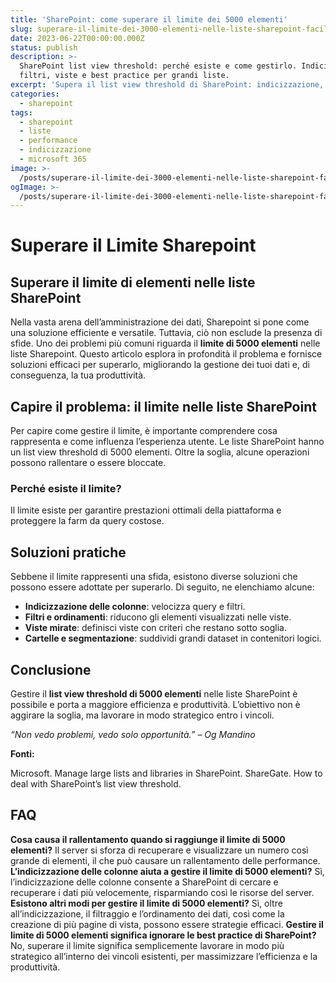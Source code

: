 ```yaml
---
title: 'SharePoint: come superare il limite dei 5000 elementi'
slug: superare-il-limite-dei-3000-elementi-nelle-liste-sharepoint-facilmente
date: 2023-06-22T00:00:00.000Z
status: publish
description: >-
  SharePoint list view threshold: perché esiste e come gestirlo. Indicizzazione,
  filtri, viste e best practice per grandi liste.
excerpt: 'Supera il list view threshold di SharePoint: indicizzazione, filtri e viste.'
categories:
  - sharepoint
tags:
  - sharepoint
  - liste
  - performance
  - indicizzazione
  - microsoft 365
image: >-
  /posts/superare-il-limite-dei-3000-elementi-nelle-liste-sharepoint-facilmente/card.webp
ogImage: >-
  /posts/superare-il-limite-dei-3000-elementi-nelle-liste-sharepoint-facilmente/og.webp
---
```


<BreakoutImage src="/posts/superare-il-limite-dei-3000-elementi-nelle-liste-sharepoint-facilmente/cover.webp" alt="Lista SharePoint con molte voci e filtri attivi" />





# **Superare il Limite Sharepoint**

## **Superare il limite di elementi nelle liste SharePoint**

Nella vasta arena dell&#8217;amministrazione dei dati, Sharepoint si pone come una soluzione efficiente e versatile. Tuttavia, ciò non esclude la presenza di sfide. Uno dei problemi più comuni riguarda il **limite di 5000 elementi** nelle liste Sharepoint. Questo articolo esplora in profondità il problema e fornisce soluzioni efficaci per superarlo, migliorando la gestione dei tuoi dati e, di conseguenza, la tua produttività.


## **Capire il problema: il limite nelle liste SharePoint**

Per capire come gestire il limite, è importante comprendere cosa rappresenta e come influenza l&#8217;esperienza utente. Le liste SharePoint hanno un list view threshold di 5000 elementi. Oltre la soglia, alcune operazioni possono rallentare o essere bloccate.


### **Perché esiste il limite?**

Il limite esiste per garantire prestazioni ottimali della piattaforma e proteggere la farm da query costose.


## **Soluzioni pratiche**

Sebbene il limite rappresenti una sfida, esistono diverse soluzioni che possono essere adottate per superarlo. Di seguito, ne elenchiamo alcune:



- **Indicizzazione delle colonne**: velocizza query e filtri.
- **Filtri e ordinamenti**: riducono gli elementi visualizzati nelle viste.
- **Viste mirate**: definisci viste con criteri che restano sotto soglia.
- **Cartelle e segmentazione**: suddividi grandi dataset in contenitori logici.

## **Conclusione**

Gestire il **list view threshold di 5000 elementi** nelle liste SharePoint è possibile e porta a maggiore efficienza e produttività. L&#8217;obiettivo non è aggirare la soglia, ma lavorare in modo strategico entro i vincoli.


*“Non vedo problemi, vedo solo opportunità.” &#8211; Og Mandino*


**Fonti:**



Microsoft. Manage large lists and libraries in SharePoint.
ShareGate. How to deal with SharePoint&#8217;s list view threshold.

## **FAQ**


**Cosa causa il rallentamento quando si raggiunge il limite di 5000 elementi?**
Il server si sforza di recuperare e visualizzare un numero così grande di elementi, il che può causare un rallentamento delle performance.
**L&#8217;indicizzazione delle colonne aiuta a gestire il limite di 5000 elementi?**
Sì, l&#8217;indicizzazione delle colonne consente a SharePoint di cercare e recuperare i dati più velocemente, risparmiando così le risorse del server.
**Esistono altri modi per gestire il limite di 5000 elementi?**
Sì, oltre all&#8217;indicizzazione, il filtraggio e l&#8217;ordinamento dei dati, così come la creazione di più pagine di vista, possono essere strategie efficaci.
**Gestire il limite di 5000 elementi significa ignorare le best practice di SharePoint?**
No, superare il limite significa semplicemente lavorare in modo più strategico all&#8217;interno dei vincoli esistenti, per massimizzare l&#8217;efficienza e la produttività.




